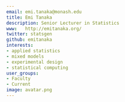 ```yaml
---
email: emi.tanaka@monash.edu
title: Emi Tanaka
description: Senior Lecturer in Statistics
www:   http://emitanaka.org/
twitter: statsgen
github: emitanaka
interests:
- applied statistics
- mixed models
- experimental design
- statistical computing
user_groups:
- Faculty
- Current
image: avatar.png
---
```

